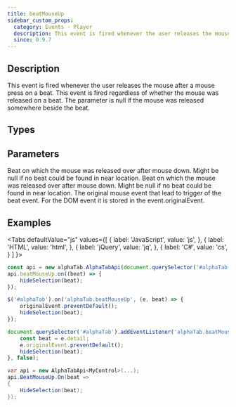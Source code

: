 ```yaml
---
title: beatMouseUp
sidebar_custom_props:
  category: Events - Player
  description: This event is fired whenever the user releases the mouse after a mouse press on a beat.
  since: 0.9.7
---
```


<SinceBadge since="0.9.7" />


## Description
This event is fired whenever the user releases the mouse after a mouse press on a beat.
This event is fired regardless of whether the mouse was released on a beat.
The parameter is null if the mouse was released somewhere beside the beat.

<EventDescription metadata={metadata} />

## Types

<TypeTable>
    <TypeRow type="js" name="function(beat, originalEvent)" />    
    <TypeRow type="net" name="Action<AlphaTab.Model.Beat>" />    
</TypeTable>

## Parameters

<ParameterTable>
    <ParameterRow platform="js" name="beat" type="alphaTab.model.Beat">
        Beat on which the mouse was released over after mouse down.
        Might be null if no beat could be found in near location.
    </ParameterRow>
    <ParameterRow platform="net" name="beat" type="AlphaTab.Model.Beat">
        Beat on which the mouse was released over after mouse down.
        Might be null if no beat could be found in near location.
    </ParameterRow>
    <ParameterRow platform="js-jquery" name="originalEvent" type="MouseEvent">
        The original mouse event that lead to trigger of the beat event. For the DOM event it is stored in the event.originalEvent.
    </ParameterRow>
</ParameterTable>

## Examples

<Tabs
  defaultValue="js"
  values={[
    { label: 'JavaScript', value: 'js', },
    { label: 'HTML', value: 'html', },
    { label: 'jQuery', value: 'jq', },
    { label: 'C#', value: 'cs', }
  ]
}>
<TabItem value="js">

```js
const api = new alphaTab.AlphaTabApi(document.querySelector('#alphaTab'));
api.beatMouseUp.on((beat) => {
    hideSelection(beat);
});
```

</TabItem>
<TabItem value="jq">

```js
$('#alphaTab').on('alphaTab.beatMouseUp', (e, beat) => {
    originalEvent.preventDefault();
    hideSelection(beat);
});
```

</TabItem>
<TabItem value="html">

```js
document.querySelector('#alphaTab').addEventListener('alphaTab.beatMouseUp', (e) => {
    const beat = e.detail;
    e.originalEvent.preventDefault();
    hideSelection(beat);
}, false);
```

</TabItem>
<TabItem value="cs">

```cs
var api = new AlphaTabApi<MyControl>(...);
api.BeatMouseUp.On(beat => 
{
    HideSelection(beat);
});
```

</TabItem>
</Tabs>